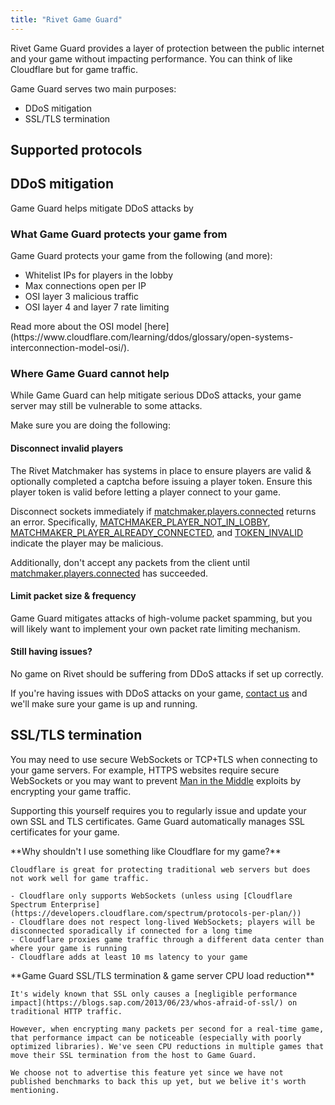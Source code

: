 ```yaml
---
title: "Rivet Game Guard"
---
```


Rivet Game Guard provides a layer of protection between the public internet and your game without impacting performance. You can think of like Cloudflare but for game traffic.

Game Guard serves two main purposes:

- DDoS mitigation
- SSL/TLS termination

## Supported protocols

<Snippet file="protocol-support-matrix.mdx" />

## DDoS mitigation

Game Guard helps mitigate DDoS attacks by 

### What Game Guard protects your game from

Game Guard protects your game from the following (and more):

- Whitelist IPs for players in the lobby
- Max connections open per IP
- OSI <Tooltip tip="e.g. IP, ICMP">layer 3</Tooltip> malicious traffic
- OSI <Tooltip tip="e.g. TCP, UDP">layer 4</Tooltip> and <Tooltip tip="e.g. WebSocket, HTTP">layer 7</Tooltip> rate limiting

<Tip>
    Read more about the OSI model [here](https://www.cloudflare.com/learning/ddos/glossary/open-systems-interconnection-model-osi/).
</Tip>

### Where Game Guard cannot help

While Game Guard can help mitigate serious DDoS attacks, your game server may still be vulnerable to some attacks.

Make sure you are doing the following:

#### Disconnect invalid players

The Rivet Matchmaker has systems in place to ensure players are valid & optionally completed a captcha before issuing a player token. Ensure this player token is valid before letting a player connect to your game.

Disconnect sockets immediately if [matchmaker.players.connected](/matchmaker/api/post-players-connected) returns an error. Specifically, [MATCHMAKER_PLAYER_NOT_IN_LOBBY](/errors/mm/player-not-in-lobby), [MATCHMAKER_PLAYER_ALREADY_CONNECTED](/errors/mm/player-already-connected), and [TOKEN_INVALID](/errors/token/invalid) indicate the player may be malicious.

Additionally, don't accept any packets from the client until [matchmaker.players.connected](/matchmaker/api/post-players-connected) has succeeded.

#### Limit packet size & frequency

Game Guard mitigates attacks of high-volume packet spamming, but you will likely want to implement your own packet rate limiting mechanism.

#### Still having issues?

No game on Rivet should be suffering from DDoS attacks if set up correctly.

If you're having issues with DDoS attacks on your game, [contact us](https://discord.gg/BG2vqsJczH) and we'll make sure your game is up and running.

## SSL/TLS termination

You may need to use secure WebSockets or TCP+TLS when connecting to your game servers. For example, HTTPS websites require secure WebSockets or you may want to prevent [Man in the Middle](https://en.wikipedia.org/wiki/Man-in-the-middle_attack) exploits by encrypting your game traffic.

Supporting this yourself requires you to regularly issue and update your own SSL and TLS certificates. Game Guard automatically manages SSL certificates for your game.

<Info>
    **Why shouldn't I use something like Cloudflare for my game?**

    Cloudflare is great for protecting traditional web servers but does not work well for game traffic.

    - Cloudflare only supports WebSockets (unless using [Cloudflare Spectrum Enterprise](https://developers.cloudflare.com/spectrum/protocols-per-plan/))
    - Cloudflare does not respect long-lived WebSockets; players will be disconnected sporadically if connected for a long time
    - Cloudflare proxies game traffic through a different data center than where your game is running
    - Cloudflare adds at least 10 ms latency to your game
</Info>

<Info>
    **Game Guard SSL/TLS termination & game server CPU load reduction**

    It's widely known that SSL only causes a [negligible performance impact](https://blogs.sap.com/2013/06/23/whos-afraid-of-ssl/) on traditional HTTP traffic.

    However, when encrypting many packets per second for a real-time game, that performance impact can be noticeable (especially with poorly optimized libraries). We've seen CPU reductions in multiple games that move their SSL termination from the host to Game Guard.

    We choose not to advertise this feature yet since we have not published benchmarks to back this up yet, but we belive it's worth mentioning.
</Info>
